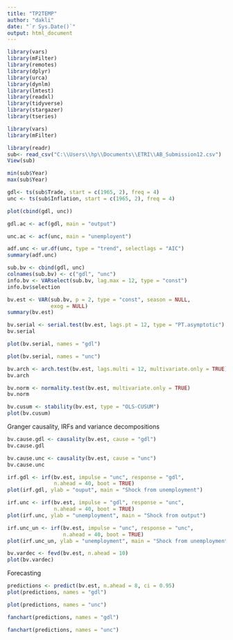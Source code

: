 ---
title: "TP2TEMP"
author: "dakli"
date: "`r Sys.Date()`"
output: html_document
---


```{r}
library(vars)
library(mFilter)
library(remotes)
library(dplyr)
library(urca)
library(dynlm)
library(lmtest)        
library(readxl)
library(tidyverse)
library(stargazer)
library(tseries)

```



```{r}
library(vars)
library(mFilter)
```


```{r}
library(readr)
sub<- read_csv("C:\\Users\\hp\\Documents\\ETRI\\AB_Submission12.csv")
View(sub)
```
```{r}
min(sub$Year)
max(sub$Year)
```

```{r}
gdl<- ts(sub$Trade, start = c(1965, 2), freq = 4) 
unc <- ts(sub$Inflation, start = c(1965, 2), freq = 4)
```
```{r}
plot(cbind(gdl, unc))
```
```{r}
gdl.ac <- acf(gdl, main = "output")
```
```{r}
unc.ac <- acf(unc, main = "unemployent")
```
```{r}
adf.unc <- ur.df(unc, type = "trend", selectlags = "AIC")
summary(adf.unc)
```



```{r}
sub.bv <- cbind(gdl, unc) 
colnames(sub.bv) <- c("gdl", "unc") 
info.bv <- VARselect(sub.bv, lag.max = 12, type = "const") 
info.bv$selection
```

```{r}
bv.est <- VAR(sub.bv, p = 2, type = "const", season = NULL,
              exog = NULL) 
summary(bv.est)
```



```{r}
bv.serial <- serial.test(bv.est, lags.pt = 12, type = "PT.asymptotic")
bv.serial
```
```{r}
plot(bv.serial, names = "gdl")
```


```{r}
plot(bv.serial, names = "unc")
```
```{r}
bv.arch <- arch.test(bv.est, lags.multi = 12, multivariate.only = TRUE)
bv.arch
```




```{r}
bv.norm <- normality.test(bv.est, multivariate.only = TRUE) 
bv.norm
```
```{r}
bv.cusum <- stability(bv.est, type = "OLS-CUSUM") 
plot(bv.cusum)
```
Granger causality, IRFs and variance decompositions
```{r}
bv.cause.gdl <- causality(bv.est, cause = "gdl") 
bv.cause.gdl
```
```{r}
bv.cause.unc <- causality(bv.est, cause = "unc")
bv.cause.unc
```
```{r}
irf.gdl <- irf(bv.est, impulse = "unc", response = "gdl",
               n.ahead = 40, boot = TRUE)
plot(irf.gdl, ylab = "ouput", main = "Shock from unemployment")
```
```{r}
irf.unc <- irf(bv.est, impulse = "gdl", response = "unc", 
               n.ahead = 40, boot = TRUE) 
plot(irf.unc, ylab = "unemployment", main = "Shock from output")
```
```{r}
irf.unc_un <- irf(bv.est, impulse = "unc", response = "unc",
                  n.ahead = 40, boot = TRUE) 
plot(irf.unc_un, ylab = "unemployment", main = "Shock from unemployment")
```




```{r}
bv.vardec <- fevd(bv.est, n.ahead = 10) 
plot(bv.vardec)
```
Forecasting
```{r}
predictions <- predict(bv.est, n.ahead = 8, ci = 0.95) 
plot(predictions, names = "gdl") 
```
```{r}
plot(predictions, names = "unc")
```
```{r}
fanchart(predictions, names = "gdl")
```
```{r}
fanchart(predictions, names = "unc")
```

